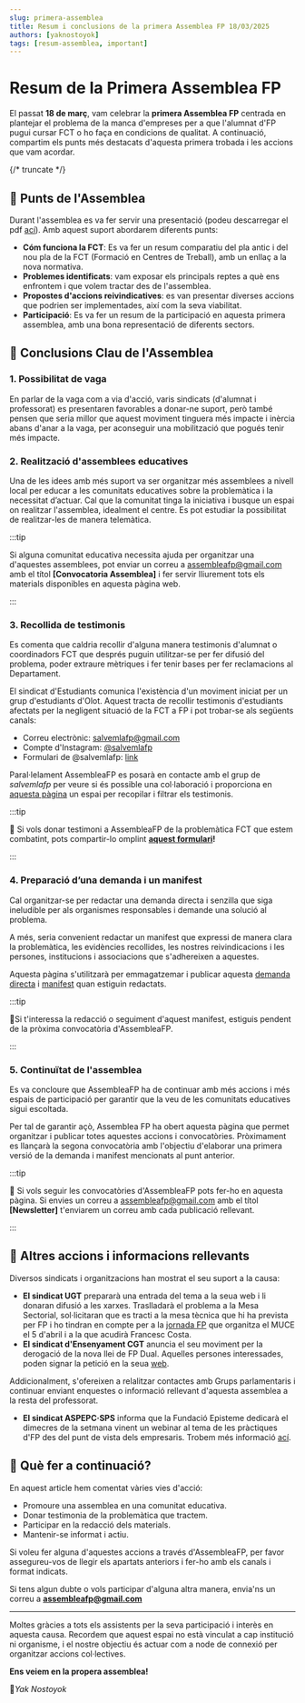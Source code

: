 ```yaml
---
slug: primera-assemblea
title: Resum i conclusions de la primera Assemblea FP 18/03/2025
authors: [yaknostoyok]
tags: [resum-assemblea, important]
---
```


# Resum de la Primera Assemblea FP

El passat **18 de març**, vam celebrar la **primera Assemblea FP** centrada en plantejar el problema de la manca d'empreses per a que l'alumnat d'FP pugui cursar FCT o ho faça en condicions de qualitat.
A continuació, compartim els punts més destacats d'aquesta primera trobada i les accions que vam acordar.

{/* truncate */}

## 📑 Punts de l'Assemblea

Durant l'assemblea es va fer servir una presentació (podeu descarregar el pdf [ací](media/AssembleaFP_180325_Presentacio.pdf)).
Amb aquest suport abordarem diferents punts: 
- **Cóm funciona la FCT**: Es va fer un resum comparatiu del pla antic i del nou pla de la FCT (Formació en Centres de Treball), amb un enllaç a la nova normativa.
- **Problemes identificats**: vam exposar els principals reptes a què ens enfrontem i que volem tractar des de l'assemblea.
- **Propostes d'accions reivindicatives**: es van presentar diverses accions que podrien ser implementades, així com la seva viabilitat.
- **Participació**: Es va fer un resum de la participació en aquesta primera assemblea, amb una bona representació de diferents sectors.

## 💬 Conclusions Clau de l'Assemblea

### 1. Possibilitat de vaga

En parlar de la vaga com a via d'acció, varis sindicats (d'alumnat i professorat) es presentaren favorables a donar-ne suport, però també pensen que seria millor que aquest moviment tinguera més impacte i inèrcia abans d'anar a la vaga, per aconseguir una mobilització que pogués tenir més impacte. 

### 2. Realització d'assemblees educatives

Una de les idees amb més suport va ser organitzar més assemblees a nivell local per educar a les comunitats educatives sobre la problemàtica i la necessitat d’actuar. Cal que la comunitat tinga la iniciativa i busque un espai on realitzar l'assemblea, idealment el centre. Es pot estudiar la possibilitat de realitzar-les de manera telemàtica.

:::tip

Si alguna comunitat educativa necessita ajuda per organitzar una d'aquestes assemblees, pot enviar un correu a assembleafp@gmail.com amb el títol **[Convocatoria Assemblea]** i fer servir lliurement tots els materials disponibles en aquesta pàgina web.

:::

### 3. Recollida de testimonis

Es comenta que caldria recollir d'alguna manera testimonis d'alumnat o coordinadors FCT que després puguin utilitzar-se per fer difusió del problema, poder extraure mètriques i fer tenir bases per fer reclamacions al Departament. 

El sindicat d'Estudiants comunica l'existència d'un moviment iniciat per un grup d'estudiants d'Olot. Aquest tracta de recollir testimonis d'estudiants afectats per la negligent situació de la FCT a FP i pot trobar-se als següents canals: 
- Correu electrònic: salvemlafp@gmail.com
- Compte d'Instagram: [@salvemlafp](https://www.instagram.com/salvemlafp/)
- Formulari de @salvemlafp: [link](https://docs.google.com/forms/d/e/1FAIpQLScn4kW-RVy85yBHGZVHuyICFc57QzC78qAUInfoGn6smhl8uw/viewform)

Paral·lelament AssembleaFP es posarà en contacte amb el grup de *salvemlafp* per veure si és possible una col·laboració i proporciona en [aquesta pàgina](https://assembleafp.github.io/accionsfp/testimonis-page) un espai per recopilar i filtrar els testimonis. 

:::tip

🎤 Si vols donar testimoni a AssembleaFP de la problemàtica FCT que estem combatint, pots compartir-lo omplint **[aquest formulari](https://docs.google.com/forms/d/e/1FAIpQLSfth6dsECoYlzH59oOeWnGdkjAr3zx9XVKwHx-yhNZ7Tkovmg/viewform)!**

:::

### 4. Preparació d’una demanda i un manifest

Cal organitzar-se per redactar una demanda directa i senzilla que siga ineludible per als organismes responsables i demande una solució al problema.

A més, seria convenient redactar un manifest que expressi de manera clara la problemàtica, les evidències recollides, les nostres reivindicacions i les persones, institucions i associacions que s'adhereixen a aquestes.

Aquesta pàgina s'utilitzarà per emmagatzemar i publicar aquesta [demanda directa](https://assembleafp.github.io/accionsfp/) i [manifest](https://assembleafp.github.io/accionsfp/docs/intro) quan estiguin redactats. 

:::tip

📝Si t'interessa la redacció o seguiment d'aquest manifest, estiguis pendent de la pròxima convocatòria d'AssembleaFP. 

:::

### 5. Continuïtat de l'assemblea

Es va concloure que AssembleaFP ha de continuar amb més accions i més espais de participació per garantir que la veu de les comunitats educatives sigui escoltada.

Per tal de garantir açò, Assemblea FP ha obert aquesta pàgina que permet organitzar i publicar totes aquestes accions i convocatòries. Pròximament es llançarà la segona convocatòria amb l'objectiu d'elaborar una primera versió de la demanda i manifest mencionats al punt anterior.

:::tip

📢 Si vols seguir les convocatòries d'AssembleaFP pots fer-ho en aquesta pàgina. Si envies un correu a assembleafp@gmail.com amb el títol **[Newsletter]** t'enviarem un correu amb cada publicació rellevant. 

:::

## 🤝 Altres accions i informacions rellevants

Diversos sindicats i organitzacions han mostrat el seu suport a la causa:

- **El sindicat UGT** prepararà una entrada del tema a la seua web i li donaran difusió a les xarxes. Traslladarà el problema a la Mesa Sectorial, sol·licitaran que es tracti a la mesa tècnica que hi ha prevista per FP i ho tindran en compte per a la [jornada FP](https://www.sindicat.net/2025/02/13/ens-reunim-amb-el-muce-amb-el-secretari-de-formacio-professional-del-departament-deducacio/) que organitza el MUCE el 5 d'abril i a la que acudirà Francesc Costa.   
- **El sindicat d'Ensenyament CGT** anuncia el seu moviment per la derogació de la nova llei de FP Dual. Aquelles persones interessades, poden signar la petició en la seua [web](https://fecgt.net). 

Addicionalment, s'ofereixen a relalitzar contactes amb Grups parlamentaris i continuar enviant enquestes o informació rellevant d'aquesta assemblea a la resta del professorat.

- **El sindicat ASPEPC·SPS** informa que la Fundació Episteme dedicarà el dimecres de la setmana vinent un webinar al tema de les pràctiques d'FP des del punt de vista dels empresaris. Trobem més informació [ací](https://fundacioepisteme.cat/2025/03/17/practiques-dfp-parlen-els-empresaris/).


## 🔗 Què fer a continuació?

En aquest article hem comentat vàries vies d'acció:
- Promoure una assemblea en una comunitat educativa.
- Donar testimonia de la problemàtica que tractem.
- Participar en la redacció dels materials. 
- Mantenir-se informat i actiu. 

Si voleu fer alguna d'aquestes accions a través d'AssembleaFP, per favor assegureu-vos de llegir els apartats anteriors i fer-ho amb els canals i format indicats.

Si tens algun dubte o vols participar d'alguna altra manera, envia'ns un correu a **assembleafp@gmail.com** 

---

Moltes gràcies a tots els assistents per la seva participació i interès en aquesta causa. Recordem que aquest espai no està vinculat a cap institució ni organisme, i el nostre objectiu és actuar com a node de connexió per organitzar accions col·lectives.

**Ens veiem en la propera assemblea!**

🐂*Yak Nostoyok* 